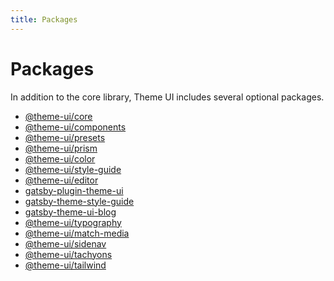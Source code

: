```yaml
---
title: Packages
---
```



# Packages

In addition to the core library, Theme UI includes several optional packages.


<Cards width={320}>

- [@theme-ui/core](/packages/core)
- [@theme-ui/components](/packages/components)
- [@theme-ui/presets](/packages/presets)
- [@theme-ui/prism](/packages/prism)
- [@theme-ui/color](/packages/color)
- [@theme-ui/style-guide](/packages/style-guide)
- [@theme-ui/editor](/packages/editor)
- [gatsby-plugin-theme-ui](/packages/gatsby-plugin)
- [gatsby-theme-style-guide](/packages/gatsby-theme-style-guide)
- [gatsby-theme-ui-blog](/packages/gatsby-theme-ui-blog)
- [@theme-ui/typography](/packages/typography)
- [@theme-ui/match-media](/packages/match-media)
- [@theme-ui/sidenav](/packages/sidenav)
- [@theme-ui/tachyons](/packages/tachyons)
- [@theme-ui/tailwind](/packages/tailwind)

</Cards>
